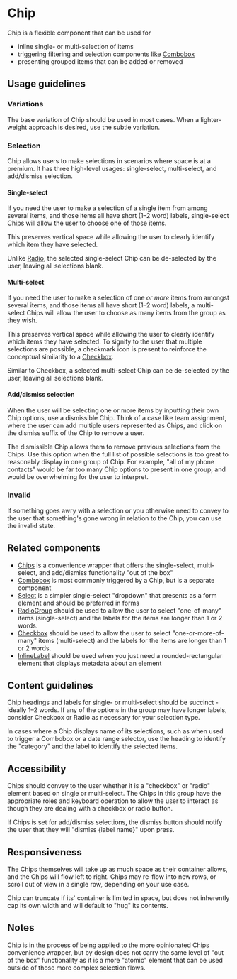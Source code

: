 
<Meta title="Components/Selections/Chip" />

# Chip

Chip is a flexible component that can be used for 
- inline single- or multi-selection of items
- triggering filtering and selection components like [Combobox](../?path=/docs/components-selections-combobox--docs)
- presenting grouped items that can be added or removed

<Canvas>
  <Chip label="Gavin Messina">
    <Chip.Prefix>
      <Avatar size="small" imageUrl="https://images.unsplash.com/photo-1669475535925-a011d7c31d45?q=80&w=1886&auto=format&fit=crop&ixlib=rb-4.0.3&ixid=M3wxMjA3fDB8MHxwaG90by1wYWdlfHx8fGVufDB8fHx8fA%3D%3D" />
    </Chip.Prefix>
    <Chip.Suffix>
      <Icon name="cross" size="small" />
    </Chip.Suffix> 
  </Chip>
</Canvas>

## Usage guidelines

### Variations

The base variation of Chip should be used in most cases. When a lighter-weight approach
is desired, use the subtle variation.

<Canvas>
  <Flex template={["shrink", "shrink"]} direction="row" gap="small">
    <Chip label="Base" />
    <Chip label="Subtle" variation="subtle" />
  </Flex>
</Canvas>

### Selection

Chip allows users to make selections in scenarios where space
is at a premium. It has three high-level usages: single-select, multi-select,
and add/dismiss selection.

#### Single-select

If you need the user to make a selection of a single item from among several
items, and those items all have short (1–2 word) labels, single-select Chips
will allow the user to choose one of those items.

This preserves vertical space while allowing the user to clearly identify which
item they have selected.

Unlike [Radio](../?path=/docs/components-forms-and-inputs-radiogroup--docs), the
selected single-select Chip can be de-selected by the user, leaving all
selections blank.

<Canvas>
  <Flex template={["shrink", "shrink", "shrink", "shrink"]} direction="row" gap="small">
    <Chip label="Option 1" variation="subtle" />
    <Chip label="Option 2">
      <Chip.Suffix>
        <Icon name="checkmark" size="small" color="interactiveSubtle" />
      </Chip.Suffix> 
    </Chip>
    <Chip label="Option 3" variation="subtle" />
    <Chip label="Option 4" variation="subtle" />
  </Flex>
</Canvas>

#### Multi-select

If you need the user to make a selection of one _or more_ items from amongst
several items, and those items all have short (1–2 word) labels, a multi-select
Chips will allow the user to choose as many items from the group as they wish.

This preserves vertical space while allowing the user to clearly identify which
items they have selected. To signify to the user that multiple selections are
possible, a checkmark icon is present to reinforce the conceptual similarity to
a [Checkbox](../?path=/docs/components-selections-checkbox--docs).

Similar to Checkbox, a selected multi-select Chip can be de-selected by the
user, leaving all selections blank.

<Canvas>
  <Flex template={["shrink", "shrink", "shrink", "shrink"]} direction="row" gap="small">
    <Chip label="Option 1">
      <Chip.Suffix>
        <Icon name="checkmark" size="small" color="interactiveSubtle" />
      </Chip.Suffix> 
    </Chip>
    <Chip label="Option 2">
      <Chip.Suffix>
        <Icon name="checkmark" size="small" color="interactiveSubtle" />
      </Chip.Suffix> 
    </Chip>
    <Chip label="Option 3" variation="subtle" />
    <Chip label="Option 4" >
      <Chip.Suffix>
        <Icon name="checkmark" size="small" color="interactiveSubtle" />
      </Chip.Suffix> 
    </Chip>
  </Flex>
</Canvas>

#### Add/dismiss selection

When the user will be selecting one or more items by inputting their own Chip
options, use a dismissible Chip. Think of a case like team assignment, where
the user can add multiple users represented as Chips, and click on the dismiss
suffix of the Chip to remove a user.

The dismissible Chip allows them to remove previous selections from the Chips.
Use this option when the full list of possible selections is too great to
reasonably display in one group of Chip. For example, "all of my phone contacts"
would be far too many Chip options to present in one group, and would be
overwhelming for the user to interpret.

<Canvas>
  <Flex template={["shrink", "shrink", "shrink", "shrink", "shrink"]} direction="row" gap="small">
    <Chip label="Add" variation="subtle">
      <Chip.Suffix>
        <Icon name="add" size="small" color="interactiveSubtle" />
      </Chip.Suffix> 
    </Chip>
    <Chip label="Option 1">
      <Chip.Suffix>
        <Icon name="cross" size="small" color="interactiveSubtle" />
      </Chip.Suffix> 
    </Chip>
    <Chip label="Option 2">
      <Chip.Suffix>
        <Icon name="cross" size="small" color="interactiveSubtle" />
      </Chip.Suffix> 
    </Chip>
    <Chip label="Option 3"  >
      <Chip.Suffix>
        <Icon name="cross" size="small" color="interactiveSubtle" />
      </Chip.Suffix> 
    </Chip>
    <Chip label="Option 4" >
      <Chip.Suffix>
        <Icon name="cross" size="small" color="interactiveSubtle" />
      </Chip.Suffix> 
    </Chip>
  </Flex>
</Canvas>

### Invalid

If something goes awry with a selection or you otherwise need to convey to the user
that something's gone wrong in relation to the Chip, you can use the invalid state.

<Canvas>
  <Chip label="Select team" invalid>
    <Chip.Prefix>
      <Icon name="alert" size="small" />
    </Chip.Prefix> 
  </Chip>
</Canvas>

## Related components

- [Chips](../?path=/docs/components-selections-chips--docs) is a convenience wrapper
  that offers the single-select, multi-select, and add/dismiss functionality "out of the box"
- [Combobox](../?path=/docs/components-selections-combobox--docs) is most commonly
  triggered by a Chip, but is a separate component
- [Select](../?path=/docs/components-selections-select--docs) is a simpler single-select
  "dropdown" that presents as a form element and should be preferred in forms
- [RadioGroup](../?path=/docs/components-forms-and-inputs-radiogroup--docs)
  should be used to allow the user to select "one-of-many" items (single-select)
  and the labels for the items are longer than 1 or 2 words.
- [Checkbox](../?path=/docs/components-selections-checkbox--docs) should be used
  to allow the user to select "one-or-more-of-many" items (multi-select) and the
  labels for the items are longer than 1 or 2 words.
- [InlineLabel](../?path=/docs/components-status-and-feedback-inlinelabel--docs)
  should be used when you just need a rounded-rectangular element that displays 
  metadata about an element

## Content guidelines

Chip headings and labels for single- or multi-select should be succinct - ideally 1–2 words. 
If any of the options in the group may have longer labels, consider Checkbox or Radio as necessary 
for your selection type.

In cases where a Chip displays name of its selections, such as when used to trigger 
a Combobox or a date range selector, use the heading to identify the "category" and 
the label to identify the selected items.

## Accessibility

Chips should convey to the user whether it is a "checkbox" or "radio" element
based on single or multi-select. The Chips in this group have the appropriate
roles and keyboard operation to allow the user to interact as though they are
dealing with a checkbox or radio button.

If Chips is set for add/dismiss selections, the dismiss button should notify the
user that they will "dismiss \{label name\}" upon press.


## Responsiveness

The Chips themselves will take up as much space as their container allows, and
the Chips will flow left to right. Chips may re-flow into new rows, or scroll
out of view in a single row, depending on your use case.

Chip can truncate if its' container is limited in space, but does not inherently
cap its own width and will default to "hug" its contents.


## Notes

Chip is in the process of being applied to the more opinionated Chips convenience wrapper,
but by design does not carry the same level of "out of the box" functionality as it is a more
"atomic" element that can be used outside of those more complex selection flows.
